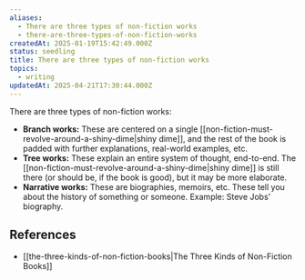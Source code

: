 ```yaml
---
aliases:
  - There are three types of non-fiction works
  - there-are-three-types-of-non-fiction-works
createdAt: 2025-01-19T15:42:49.000Z
status: seedling
title: There are three types of non-fiction works
topics:
  - writing
updatedAt: 2025-04-21T17:30:44.000Z
---
```

There are three types of non-fiction works:

- **Branch works:** These are centered on a single [[non-fiction-must-revolve-around-a-shiny-dime|shiny dime]], and the rest of the book is padded with further explanations, real-world examples, etc.
- **Tree works:** These explain an entire system of thought, end-to-end. The [[non-fiction-must-revolve-around-a-shiny-dime|shiny dime]] is still there (or should be, if the book is good), but it may be more elaborate.
- **Narrative works:** These are biographies, memoirs, etc. These tell you about the history of something or someone. Example: Steve Jobs’ biography.

## References

- [[the-three-kinds-of-non-fiction-books|The Three Kinds of Non-Fiction Books]]
